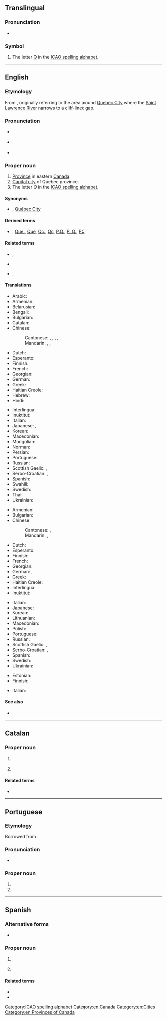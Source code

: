 {{also|Québec|Quê-béc}}
==Translingual==

===Pronunciation===
* {{IPA|[keˈbek]|lang=mul}}

===Symbol===
{{head|mul|symbol}}

# The letter [[Q]] in the [[ICAO spelling alphabet]].

[[Category:ICAO spelling alphabet]]

----

==English==
{{wikipedia}}

===Etymology===
From {{etyl|alg|en}} {{m|alq|kepék||(it) narrows}}, originally referring to the area around [[w:Quebec City|Quebec City]] where the [[Saint Lawrence River]] narrows to a cliff-lined gap.

===Pronunciation===
* {{a|UK|US}} {{IPA|/kwɪˈbɛk/|lang=en}}
* {{a|Canada}} {{IPA|/kwɪˈbɛk/|/kɛˈbɛk/|/keɪˈbɛk/|lang=en}}
* {{audio|En-ca-Quebec.oga|Canada|lang=en}}

===Proper noun===
{{en-proper noun}}

# [[province|Province]] in eastern [[Canada]].
# [[capital city|Capital city]] of Quebec province.
# The letter ''Q'' in the [[ICAO spelling alphabet]].

====Synonyms====
* {{sense|Capital city of Quebec}} {{l|en|Quebec City}}, [[Québec City]]

====Derived terms====
* {{sense|province}} {{l|en|QC}}, [[Que.]], [[Que]], [[Qc.]], [[Qc]], [[P.Q.]], [[P. Q.]], [[PQ]] {{qualifier|abbreviation}}

====Related terms====
* {{l|en|Quebecer}}, {{l|en|Quebecker}}
* {{l|en|Quebecism}}
* {{l|en|Quebecois}}, {{l|en|Québécois}}

====Translations====
{{trans-top|province}}
* Arabic: {{t|ar|كِيبِك|m|tr=kibik}}
* Armenian: {{t|hy|Քվեբեկ}}
* Belarusian: {{t|be|Квэбэк|m|tr=Kvebék}}
* Bengali: {{t|bn|কুইবেক|tr=kuibēk|sc=Beng}}
* Bulgarian: {{t|bg|Квебек|m|tr=Kvebék}}
* Catalan: {{t|ca|Quebec|m}}
* Chinese:
*: Cantonese: {{t|yue|魁北克|tr=fui1 bak1 hak1|sc=Hani}}, {{t|yue|古壁|tr=gu2 bik1|sc=Hani}} {{qualifier|archaic}}, {{t|yue|魁北克省|tr=fui1 bak1 hak1 saang2|sc=Hani}}, {{t|yue|古壁省|tr=gu2 bik1 saang2|sc=Hani}} {{qualifier|archaic}}, {{t|yue|魁省|tr=fui1 saang2|sc=Hani}} {{qualifier|short form}}
*: Mandarin: {{t+|cmn|魁北克|tr=Kuíběikè|sc=Hani}}, {{t|cmn|魁北克省|tr=Kuíběikè Shěng|sc=Hani}}, {{t|cmn|魁省|tr=Kuí Shěng|sc=Hani}} {{qualifier|short form}}
* Dutch: {{t+|nl|Québec}}
* Esperanto: {{t|eo|Kebekio}}
* Finnish: {{t+|fi|Quebec}}
* French: {{t+|fr|Québec|m}}
* Georgian: {{t|ka|კვებეკი}}
* German: {{t+|de|Québec|n}}
* Greek: {{t+|el|Κεμπέκ|m}}
* Haitian Creole: {{t|ht|Kebèk}}
* Hebrew: {{t|he|קוויבק}}
* Hindi: {{t|hi|केबेक|tr=kēbēk}}
{{trans-mid}}
* Interlingua: {{t|ia|Quebec}}
* Inuktitut: {{t|iu|ᑯᐱᐊᒃ|sc=Cans}}
* Italian: {{t|it|Quebec|m}}
* Japanese: {{t|ja|ケベック|tr=Kebekku}}, {{t|ja|ケベック州|tr=Kebekku-shū}}
* Korean: {{t|ko|퀘벡|tr=Kwebek}}
* Macedonian: {{t|mk|Квебек|m|tr=Kvébek}}
* Mongolian: {{t|mn|Кэбэк|tr=Kebék|sc=Cyrl}}
* Norman: {{t|nrf|Tchubec|m}}
* Persian: {{t+|fa|کبک|tr=kebek}}
* Portuguese: {{t+|pt|Quebec|f}}
* Russian: {{t+|ru|Квебе́к|m}}
* Scottish Gaelic: {{t|gd|Cuibeic}}, {{t|gd|Cuebec}}
* Serbo-Croatian: {{t|sh|Квибек|m|sc=Cyrl}}, {{t|sh|Kvibek|m}}
* Spanish: {{t+|es|Quebec|m}}
* Swahili: {{t|sw|Kwebeki}}
* Swedish: {{t+|sv|Québec}}
* Thai: {{t|th|รัฐควิเบก|tr=rát kwíbàyk}}
* Ukrainian: {{t|uk|Квебек|m|tr=Kvebék}}
{{trans-bottom}}

{{trans-top|city}}
* Armenian: {{t|hy|Քվեբեկ}}
* Bulgarian: {{t|bg|Квебек|m|tr=Kvebék}}
* Chinese:
*: Cantonese: {{t|yue|魁北克市|tr=fui1 bak1 hak1 si5|sc=Hani}}, {{t|yue|魁北克城|tr=fui1 bak1 hak1 sing4, fui1 bak1 hak1 seng4-2|sc=Hani}}
*: Mandarin: {{t+|cmn|魁北克市|tr=Kuíběikè Shì|sc=Hani}}, {{t|cmn|魁北克城|tr=Kuíběikè Chéng|sc=Hani}}
* Dutch: {{t+|nl|Québec}}
* Esperanto: {{t|eo|Kebeko}}
* Finnish: {{t+|fi|Quebec}}
* French: {{t+|fr|Québec|m}}
* Georgian: {{t|ka|კვებეკი}}
* German: {{t|de|Quebec|n}}, {{t+|de|Québec|n}}
* Greek: {{t+|el|Κεμπέκ}}
* Haitian Creole: {{t|ht|Kebèk}}
* Interlingua: {{t|ia|Quebec}}
* Inuktitut: {{t|iu|ᖁᐃᐲᒃ|tr=Quipiik|sc=Cans}}
{{trans-mid}}
* Italian: {{t|it|Quebec|m}}
* Japanese: {{t|ja|ケベック|tr=Kebekku}}
* Korean: {{t|ko|퀘벡|tr=Kwebek}}
* Lithuanian: {{t|lt|Kvebekas|m}}
* Macedonian: {{t|mk|Квебек|m|tr=Kvébek}}
* Polish: {{t+|pl|Quebec}}
* Portuguese: {{t+|pt|Quebec|f}}
* Russian: {{t+|ru|Квебе́к|m}}
* Scottish Gaelic: {{t|gd|Cuibeic}}, {{t|gd|Cuebec}}
* Serbo-Croatian: {{t|sh|Квибек|m|sc=Cyrl}}, {{t|sh|Kvibek|m}}
* Spanish: {{t+|es|Quebec|m}}
* Swedish: {{t+|sv|Québec}}
* Ukrainian: {{t|uk|Квебек|m|tr=Kvebék}}
{{trans-bottom}}

{{trans-top|the letter "Q"}}
* Estonian: {{t+|et|Quebec}}
* Finnish: {{t+|fi|kuu}}
{{trans-mid}}
* Italian: {{t+|it|Quarto}}
{{trans-bottom}}

====See also====
* {{l|en|Appendix:Place names in Quebec}}

[[Category:en:Canada]]
[[Category:en:Cities]]
[[Category:en:Provinces of Canada]]

----

==Catalan==

===Proper noun===
{{ca-proper noun|m}}

# {{l|en|Quebec}} {{gloss|province}}
# {{l|en|Quebec}} {{gloss|city}}

====Related terms====
* {{l|ca|quebequès}}

{{topics|ca|Provinces of Canada|Cities}}

----

==Portuguese==

===Etymology===
Borrowed from {{bor|pt|fr|Québec}}.

===Pronunciation===
* {{a|Brazil}} {{IPA|/ke.ˈbɛk/|/ke.ˈbɛ.ki/|lang=pt}}

===Proper noun===
{{pt-proper noun|m|g2=f}}

# {{place|pt|province|in eastern|c/Canada|t1=Quebec}}
# {{place|pt|city/provincial capital|p/Quebec|c/Canada|t1=Quebec}}

----

==Spanish==

===Alternative forms===
* {{l|es|Québec}}

===Proper noun===
{{es-proper noun|m}}

# {{l|en|Quebec}} {{gloss|province}}
# {{l|en|Quebec}} {{gloss|city}}

====Related terms====
* {{l|es|quebequense}}
* {{l|es|quebequés}}

{{topics|es|Provinces of Canada|Cities}}